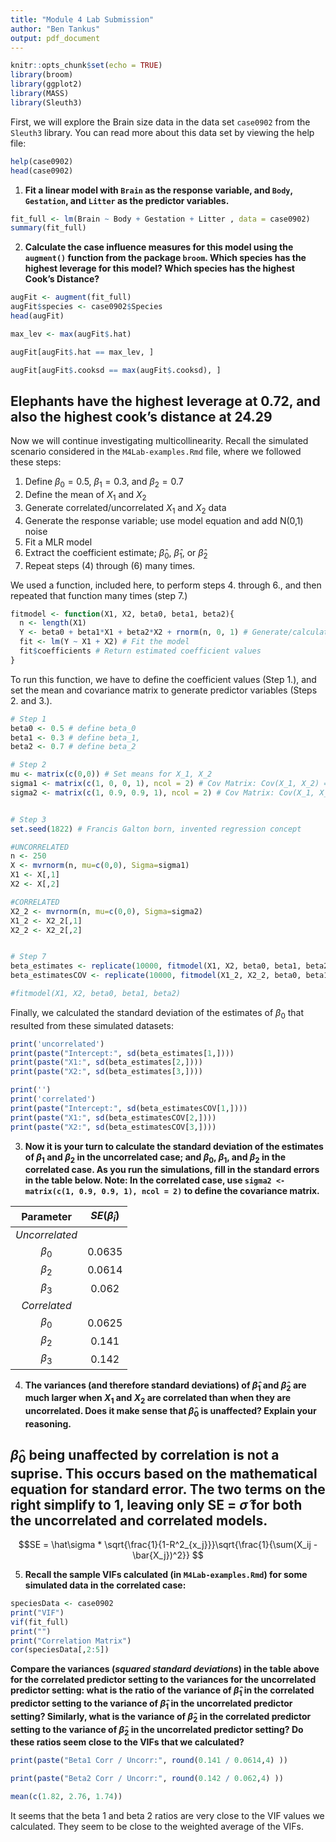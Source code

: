 ```yaml
---
title: "Module 4 Lab Submission"
author: "Ben Tankus"
output: pdf_document
---
```


```r
knitr::opts_chunk$set(echo = TRUE)
library(broom)
library(ggplot2)
library(MASS)
library(Sleuth3)
```

First, we will explore the Brain size data in the data set `case0902` from the `Sleuth3` library. You can read more about this data set by viewing the help file:

```r
help(case0902)
head(case0902)
```

1. **Fit a linear model with `Brain` as the response variable, and `Body`, `Gestation`, and `Litter` as the predictor variables.**

```r

fit_full <- lm(Brain ~ Body + Gestation + Litter , data = case0902)
summary(fit_full)

```

2. **Calculate the case influence measures for this model using the `augment()` function from the package `broom`.  Which species has the highest leverage for this model? Which species has the highest Cook's Distance?**

```r

augFit <- augment(fit_full)
augFit$species <- case0902$Species
head(augFit)

max_lev <- max(augFit$.hat)

augFit[augFit$.hat == max_lev, ]

augFit[augFit$.cooksd == max(augFit$.cooksd), ]

```

## Elephants have the highest leverage at 0.72, and also the highest cook's distance at 24.29



Now we will continue investigating multicollinearity. Recall the simulated scenario considered in the `M4Lab-examples.Rmd` file, where we followed these steps:

1. Define $\beta_{0} = 0.5$, $\beta_{1} = 0.3$, and $\beta_{2} = 0.7$
2. Define the mean of $X_{1}$ and $X_{2}$
3. Generate correlated/uncorrelated $X_{1}$ and $X_{2}$ data
4. Generate the response variable; use model equation and add N(0,1) noise
5. Fit a MLR model
6. Extract the coefficient estimate; $\hat{\beta}_{0}$, $\hat{\beta}_{1}$, or $\hat{\beta}_{2}$
7. Repeat steps (4) through (6) many times.

We used a function, included here, to perform steps 4. through 6., and then repeated that function many times (step 7.)

```r
fitmodel <- function(X1, X2, beta0, beta1, beta2){
  n <- length(X1)
  Y <- beta0 + beta1*X1 + beta2*X2 + rnorm(n, 0, 1) # Generate/calculate response 
  fit <- lm(Y ~ X1 + X2) # Fit the model
  fit$coefficients # Return estimated coefficient values
}
```

To run this function, we have to define the coefficient values (Step 1.), and set the mean and covariance matrix to generate predictor variables (Steps 2. and 3.).  

```r
# Step 1
beta0 <- 0.5 # define beta_0
beta1 <- 0.3 # define beta_1, 
beta2 <- 0.7 # define beta_2

# Step 2
mu <- matrix(c(0,0)) # Set means for X_1, X_2
sigma1 <- matrix(c(1, 0, 0, 1), ncol = 2) # Cov Matrix: Cov(X_1, X_2) = 0
sigma2 <- matrix(c(1, 0.9, 0.9, 1), ncol = 2) # Cov Matrix: Cov(X_1, X_2) = 0


# Step 3
set.seed(1822) # Francis Galton born, invented regression concept

#UNCORRELATED
n <- 250
X <- mvrnorm(n, mu=c(0,0), Sigma=sigma1)
X1 <- X[,1]
X2 <- X[,2]

#CORRELATED
X2_2 <- mvrnorm(n, mu=c(0,0), Sigma=sigma2)
X1_2 <- X2_2[,1]
X2_2 <- X2_2[,2]


# Step 7
beta_estimates <- replicate(10000, fitmodel(X1, X2, beta0, beta1, beta2))
beta_estimatesCOV <- replicate(10000, fitmodel(X1_2, X2_2, beta0, beta1, beta2))

#fitmodel(X1, X2, beta0, beta1, beta2)

```

Finally, we calculated the standard deviation of the estimates of $\beta_0$ that resulted from these simulated datasets:

```r
print('uncorrelated')
print(paste("Intercept:", sd(beta_estimates[1,])))
print(paste("X1:", sd(beta_estimates[2,])))
print(paste("X2:", sd(beta_estimates[3,])))

print('')
print('correlated')
print(paste("Intercept:", sd(beta_estimatesCOV[1,])))
print(paste("X1:", sd(beta_estimatesCOV[2,])))
print(paste("X2:", sd(beta_estimatesCOV[3,])))

```

3. **Now it is your turn to calculate the standard deviation of the estimates of  $\beta_{1}$ and $\beta_{2}$ in the uncorrelated case; and $\beta_{0}$, $\beta_{1}$, and $\beta_{2}$ in the correlated case. As you run the simulations, fill in the standard errors in the table below. Note: In the correlated case, use `sigma2 <- matrix(c(1, 0.9, 0.9, 1), ncol = 2)` to define the covariance matrix.**

| **Parameter**  | **$SE(\hat\beta_i)$** |
|:--------------:|:---------------------:|
| *Uncorrelated* |                       |
|   $\beta_0$    |          0.0635       |
|   $\beta_2$    |          0.0614       |
|   $\beta_3$    |          0.062        |
|  *Correlated*  |                       |
|   $\beta_0$    |          0.0625       |
|   $\beta_2$    |          0.141        |
|   $\beta_3$    |          0.142        |




4. **The variances (and therefore standard deviations) of $\hat{\beta}_{1}$ and $\hat{\beta}_{2}$ are much larger when $X_1$ and $X_2$ are correlated than when they are uncorrelated. Does it make sense that $\hat{\beta}_{0}$ is unaffected? Explain your reasoning.**


## $\hat{\beta}_{0}$ being unaffected by correlation is not a suprise. This occurs based on the mathematical equation for standard error. The two terms on the right simplify to 1, leaving only SE = $\hat\sigma$ for both the uncorrelated and correlated models.


$$SE  =   \hat\sigma * \sqrt{\frac{1}{1-R^2_{x_j}}}\sqrt{\frac{1}{\sum(X_ij - \bar{X_j})^2}}   $$

5. **Recall the sample VIFs calculated (in `M4Lab-examples.Rmd`) for some simulated data in the correlated case:**

```r

speciesData <- case0902
print("VIF")
vif(fit_full)
print("")
print("Correlation Matrix")
cor(speciesData[,2:5])
```

**Compare the variances (*squared standard deviations*) in the table above for the correlated predictor setting to the variances for the uncorrelated predictor setting: what is the ratio of the variance of $\hat{\beta}_1$ in the correlated predictor setting to the variance of $\hat{\beta}_1$ in the uncorrelated predictor setting?  Similarly, what is the variance of $\hat{\beta}_2$ in the correlated predictor setting to the variance of $\hat{\beta}_2$ in the uncorrelated predictor setting?  Do these ratios seem close to the VIFs that we calculated?**

```r

print(paste("Beta1 Corr / Uncorr:", round(0.141 / 0.0614,4) ))

print(paste("Beta2 Corr / Uncorr:", round(0.142 / 0.062,4) ))

mean(c(1.82, 2.76, 1.74))

```

It seems that the beta 1 and beta 2 ratios are very close to the VIF values we calculated. They seem to be close to the weighted average of the VIFs.
